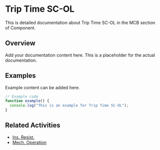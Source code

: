 # Trip Time SC-OL

This is detailed documentation about Trip Time SC-OL in the MCB section of Component.

## Overview

Add your documentation content here. This is a placeholder for the actual documentation.

## Examples

Example content can be added here.

```typescript
// Example code
function example() {
  console.log("This is an example for Trip Time SC-OL");
}
```

## Related Activities

- [Ins. Resist.](/docs/component/mcb/ins-resist)
- [Mech. Operation](/docs/component/mcb/mech-operation)
